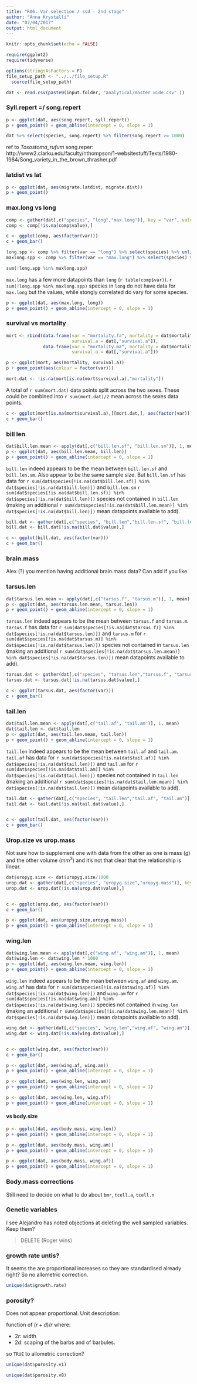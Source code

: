 ```yaml
---
title: "R06: Var selection / ssd - 2nd stage"
author: "Anna Krystalli"
date: "07/04/2017"
output: html_document
---
```


```r
knitr::opts_chunk$set(echo = FALSE)
```

```r
require(ggplot2)
require(tidyverse)

options(stringsAsFactors = F)
file_setup_path <- "../../file_setup.R"
  source(file_setup_path)

dat <- read.csv(paste0(input.folder, "analytical/master wide.csv" ))
```


### Syll.repert =/ song.repert
```r
p <- ggplot(dat, aes(song.repert, syll.repert))
p + geom_point() + geom_abline(intercept = 0, slope = 1)

dat %>% select(species, song.repert) %>% filter(song.repert >= 1000)

```

ref to *Toxostoma_rufum* song.reper: http://www2.clarku.edu/faculty/nthompson/1-websitestuff/Texts/1980-1984/Song_variety_in_the_brown_thrasher.pdf

### latdist vs lat

```r
p <- ggplot(dat, aes(migrate.latdist, migrate.dist))
p + geom_point()
```


### max.long vs long

```r
comp <- gather(dat[,c("species", "long","max.long")], key = "var", value = "value", c(long, max.long))
comp <- comp[!is.na(comp$value),]

c <- ggplot(comp, aes(factor(var)))
c + geom_bar()

long.spp <- comp %>% filter(var == "long") %>% select(species) %>% unlist()
maxlong.spp <- comp %>% filter(var == "max.long") %>% select(species) %>% unlist()

sum(!long.spp %in% maxlong.spp)

```

`max.long` has a few more datapoints than `long` (`r table(comp$var)`). `r sum(!long.spp %in% maxlong.spp)` species in `long` do not have data for `max.long` but the values, while stongly correlated do vary for some species.
```r
p <- ggplot(dat, aes(max.long, long))
p + geom_point() + geom_abline(intercept = 0, slope = 1)
```

### survival vs mortality

```r
mort <- rbind(data.frame(var = "mortality.fa", mortality = dat$mortality.fa, 
                         survival.a = dat[,"survival.a"]),
              data.frame(var = "mortality.ma", mortality = dat$mortality.ma, 
                         survival.a = dat[,"survival.a"]))

p <- ggplot(mort, aes(mortality, survival.a))
p + geom_point(aes(colour = factor(var)))
```

```r
mort.dat <- !is.na(mort[is.na(mort$survival.a),"mortality"])
```

A total of `r sum(mort.dat)` data points split across the two sexes. These could be combined into `r sum(mort.dat)/2` mean across the sexes data points.

```r
c <- ggplot(mort[is.na(mort$survival.a),][mort.dat,], aes(factor(var)))
c + geom_bar()
```


### bill len

```r
dat$bill.len.mean <- apply(dat[,c("bill.len.sf", "bill.len.sm")], 1, mean)
p <- ggplot(dat, aes(bill.len.mean, bill.len))
p + geom_point() + geom_abline(intercept = 0, slope = 1)
```

`bill.len` indeed appears to be the mean between `bill.len.sf` and `bill.len.sm`. Also appear to be the same sample size. But `bill.len.sf` has data for `r sum(dat$species[!is.na(dat$bill.len.sf)] %in% dat$species[!is.na(dat$bill.len)])` and `bill.len.sm` `r sum(dat$species[!is.na(dat$bill.len.sf)] %in% dat$species[!is.na(dat$bill.len)])` species not contained in `bill.len` (making an additional  `r sum(dat$species[!is.na(dat$bill.len.mean)] %in% dat$species[!is.na(dat$bill.len)])` mean datapoints available to add).

```r
bill.dat <- gather(dat[,c("species", "bill.len","bill.len.sf", "bill.len.sm")], key = "var", value = "value", c(bill.len, bill.len.sf, bill.len.sm))
bill.dat <- bill.dat[!is.na(bill.dat$value),]

c <- ggplot(bill.dat, aes(factor(var)))
c + geom_bar()
```

### brain.mass

Alex (?) you mention having additional brain.mass data? Can add if you like.


### tarsus.len

```r
dat$tarsus.len.mean <- apply(dat[,c("tarsus.f", "tarsus.m")], 1, mean)
p <- ggplot(dat, aes(tarsus.len.mean, tarsus.len))
p + geom_point() + geom_abline(intercept = 0, slope = 1)
```

`tarsus.len` indeed appears to be the mean between `tarsus.f` and `tarsus.m`. `tarsus.f` has data for `r sum(dat$species[!is.na(dat$tarsus.f)] %in% dat$species[!is.na(dat$tarsus.len)])` and `tarsus.m` for `r sum(dat$species[!is.na(dat$tarsus.m)] %in% dat$species[!is.na(dat$tarsus.len)])` species not contained in `tarsus.len` (making an additional  `r sum(dat$species[!is.na(dat$tarsus.len.mean)] %in% dat$species[!is.na(dat$tarsus.len)])` mean datapoints available to add).

```r
tarsus.dat <- gather(dat[,c("species", "tarsus.len","tarsus.f", "tarsus.m")], key = "var", value = "value", c(tarsus.len, tarsus.f, tarsus.m))
tarsus.dat <- tarsus.dat[!is.na(tarsus.dat$value),]

c <- ggplot(tarsus.dat, aes(factor(var)))
c + geom_bar()
```

### tail.len

```r
dat$tail.len.mean <- apply(dat[,c("tail.af", "tail.am")], 1, mean)
dat$tail.len <- dat$tail.len
p <- ggplot(dat, aes(tail.len.mean, tail.len))
p + geom_point() + geom_abline(intercept = 0, slope = 1) 
```

`tail.len` indeed appears to be the mean between `tail.af` and `tail.am`. `tail.af` has data for `r sum(dat$species[!is.na(dat$tail.af)] %in% dat$species[!is.na(dat$tail.len)])` and `tail.am` for `r sum(dat$species[!is.na(dat$tail.am)] %in% dat$species[!is.na(dat$tail.len)])` species not contained in `tail.len` (making an additional  `r sum(dat$species[!is.na(dat$tail.len.mean)] %in% dat$species[!is.na(dat$tail.len)])` mean datapoints available to add).

```r
tail.dat <- gather(dat[,c("species", "tail.len","tail.af", "tail.am")], key = "var", value = "value", c(tail.len, tail.af, tail.am))
tail.dat <- tail.dat[!is.na(tail.dat$value),]


c <- ggplot(tail.dat, aes(factor(var)))
c + geom_bar()
```


### Urop.size vs urop.mass

Not sure how to supplement one with data from the other as one is mass ($g$) and the other volume ($mm^3$) and it's not that clear that the relationship is linear. 

```r
dat$uropyg.size <- dat$uropyg.size/1000
urop.dat <- gather(dat[,c("species", "uropyg.size","uropyg.mass")], key = "var", value = "value", c(uropyg.size,uropyg.mass))
urop.dat <- urop.dat[!is.na(urop.dat$value),]


c <- ggplot(urop.dat, aes(factor(var)))
c + geom_bar()

p <- ggplot(dat, aes(uropyg.size,uropyg.mass))
p + geom_point() + geom_abline(intercept = 0, slope = 1) 


```

### wing.len

```r
dat$wing.len.mean <- apply(dat[,c("wing.af", "wing.am")], 1, mean)
dat$wing.len <- dat$wing.len * 1000
p <- ggplot(dat, aes(wing.len.mean, wing.len))
p + geom_point() + geom_abline(intercept = 0, slope = 1) 
```

`wing.len` indeed appears to be the mean between `wing.af` and `wing.am`. `wing.af` has data for `r sum(dat$species[!is.na(dat$wing.af)] %in% dat$species[!is.na(dat$wing.len)])` and `wing.am` for `r sum(dat$species[!is.na(dat$wing.am)] %in% dat$species[!is.na(dat$wing.len)])` species not contained in `wing.len` (making an additional  `r sum(dat$species[!is.na(dat$wing.len.mean)] %in% dat$species[!is.na(dat$wing.len)])` mean datapoints available to add).

```r
wing.dat <- gather(dat[,c("species", "wing.len","wing.af", "wing.am")], key = "var", value = "value", c(wing.len, wing.af, wing.am))
wing.dat <- wing.dat[!is.na(wing.dat$value),]


c <- ggplot(wing.dat, aes(factor(var)))
c + geom_bar()

p <- ggplot(dat, aes(wing.af, wing.am))
p + geom_point() + geom_abline(intercept = 0, slope = 1) 

p <- ggplot(dat, aes(wing.len, wing.am))
p + geom_point() + geom_abline(intercept = 0, slope = 1) 

p <- ggplot(dat, aes(wing.len, wing.af))
p + geom_point() + geom_abline(intercept = 0, slope = 1) 

```

#### vs body.size

```r
p <- ggplot(dat, aes(body.mass, wing.len))
p + geom_point() + geom_abline(intercept = 0, slope = 1) 

p <- ggplot(dat, aes(body.mass, wing.am))
p + geom_point() + geom_abline(intercept = 0, slope = 1) 

p <- ggplot(dat, aes(body.mass, wing.af))
p + geom_point() + geom_abline(intercept = 0, slope = 1) 
```


### Body.mass corrections

Still need to decide on what to do about `bmr`, `tcell.a`, `tcell.n`


### Genetic variables

I see Alejandro has noted objections at deleting the well sampled variables. Keep them?

> DELETE (Roger wins)





### growth rate untis?

It seems the are proportional increases so they are standardised already right? So no allometric correction.

```r
unique(dat$growth.rate)
```


### porosity?

Does not appear proportional. Unit description:

function of $(r + d)/r$  where:

  - $2r$: width  
  - $2d$: scaping 
of the barbs and of barbules.

so `TRUE` to allometric correction?

```r
unique(dat$porosity.v1)
```

```r
unique(dat$porosity.v8)
```





